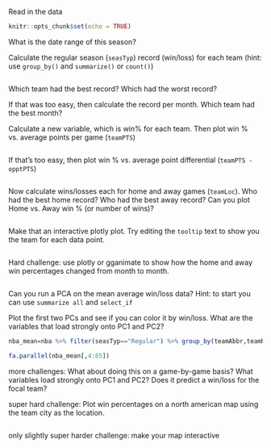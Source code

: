 Read in the data
```r
knitr::opts_chunk$set(echo = TRUE)
```

What is the date range of this season?

Calculate the regular season (`seasTyp`) record (win/loss) for each team (hint: use `group_by()` and `summarize()` or `count()`)
```r

```

Which team had the best record? Which had the worst record? 

If that was too easy, then calculate the record per month. Which team had the best month?

Calculate a new variable, which is win% for each team. Then plot win % vs. average points per game (`teamPTS`)
```r

```


If that's too easy, then plot win % vs. average point differential (`teamPTS - opptPTS`)
```r

```

Now calculate wins/losses each for home and away games (`teamLoc`). Who had the best home record? Who had the best away record? Can you plot Home vs. Away win % (or number of wins)? 
```{}

```

Make that an interactive plotly plot. Try editing the `tooltip` text to show you the team for each data point.
```r
```

Hard challenge: use plotly or gganimate to show how the home and away win percentages changed from month to month.
```r
```

Can you run a PCA on the mean average win/loss data? Hint: to start you can use `summarize all` and `select_if`

Plot the first two PCs and see if you can color it by win/loss. What are the variables that load strongly onto PC1 and PC2?
```r
nba_mean=nba %>% filter(seasTyp=="Regular") %>% group_by(teamAbbr,teamRslt) %>% summarize_all(mean,na.rm=T) %>% select_if(~sum(is.na(.)) == 0)

fa.parallel(nba_mean[,4:85])
```

more challenges: What about doing this on a game-by-game basis? What variables load strongly onto PC1 and PC2? Does it predict a win/loss for the focal team?

super hard challenge: Plot win percentages on a north american map using the team city as the location.
```r
```

only slightly super harder challenge: make your map interactive
```r
```